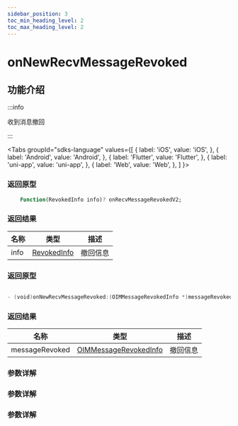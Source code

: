 ```yaml
---
sidebar_position: 3
toc_min_heading_level: 2
toc_max_heading_level: 2
---
```


# onNewRecvMessageRevoked

## 功能介绍

:::info

收到消息撤回

:::

<Tabs
groupId="sdks-language"
values={[
{ label: 'iOS', value: 'iOS', },
{ label: 'Android', value: 'Android', },
{ label: 'Flutter', value: 'Flutter', },
{ label: 'uni-app', value: 'uni-app', },
{ label: 'Web', value: 'Web', },
]
}>

<TabItem value="Flutter">

### 返回原型

```dart showLineNumbers
    Function(RevokedInfo info)? onRecvMessageRevokedV2;
```

### 返回结果

| 名称           | 类型                                                             | 描述     |
| -------------- | ---------------------------------------------------------------- | -------- |
| info | [RevokedInfo](docs/sdks/Class/Message/RevokedInfo.mdx) | 撤回信息 |


</TabItem>

<TabItem value="iOS">

### 返回原型

```swift showLineNumbers

- (void)onNewRecvMessageRevoked:(OIMMessageRevokedInfo *)messageRevoked;

```

### 返回结果

| 名称           | 类型                                                             | 描述     |
| -------------- | ---------------------------------------------------------------- | -------- |
| messageRevoked | [OIMMessageRevokedInfo](docs/sdks/Class/Message/RevokedInfo.mdx) | 撤回信息 |

</TabItem>

<TabItem value="Android">

### 参数详解

</TabItem>

<TabItem value="Web">

### 参数详解

</TabItem>

<TabItem value="uni-app">

### 参数详解

</TabItem>

</Tabs>
